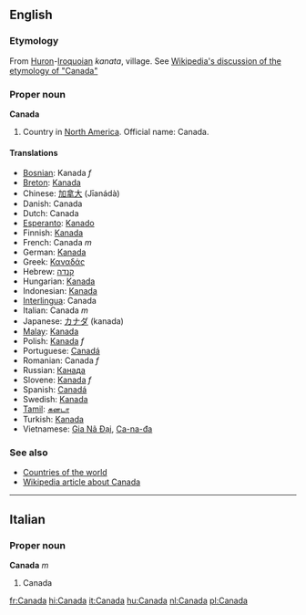 ==English==
===Etymology===
From [[Huron]]-[[Iroquoian]] ''kanata'', village.  See [[w:Canada#Origin_of_the_name|Wikipedia's discussion of the etymology of "Canada"]]<!--Should "kanata" be capitalised, as it is in Wikipedia?-->

===Proper noun===
'''Canada'''

# Country in [[North America]]. Official name: Canada.

====Translations====
*[[Bosnian]]: Kanada ''f''
*[[Breton]]: [[Kanada]]
*Chinese: [[加拿大]] (Jīanádà)
*Danish: Canada
*Dutch: Canada
*[[Esperanto]]: [[Kanado]]
*Finnish: [[Kanada]]
*French: Canada ''m''
*German: [[Kanada]]
*Greek: [[Καναδάς]]
*Hebrew: [[קנדה]]
*Hungarian: [[Kanada]]
*Indonesian: [[Kanada]]
*[[Interlingua]]: Canada
*Italian: Canada ''m''
*Japanese: [[カナダ]] (kanada)
*[[Malay]]: [[Kanada]]
*Polish: [[Kanada]]  ''f''
*Portuguese: [[Canadá]]
*Romanian: Canada ''f''
*Russian: [[Канада]]
*Slovene: [[Kanada]] ''f''
*Spanish: [[Canadá]]
*Swedish: [[Kanada]]
*[[Tamil]]: [[கனடா]]
*Turkish: [[Kanada]]
*Vietnamese: [[Gia Nã Đại]], [[Ca-na-đa]]

===See also===
*[[Countries of the world]]
*[[w:Canada|Wikipedia article about Canada]]

----
==Italian==
===Proper noun===
'''Canada''' ''m''

#Canada

[[fr:Canada]]
[[hi:Canada]]
[[it:Canada]]
[[hu:Canada]]
[[nl:Canada]]
[[pl:Canada]]